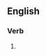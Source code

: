 ==English==

===Verb===
{{head|en|verb form}}

# {{present participle of|recontact|lang=en|nocat=1}}